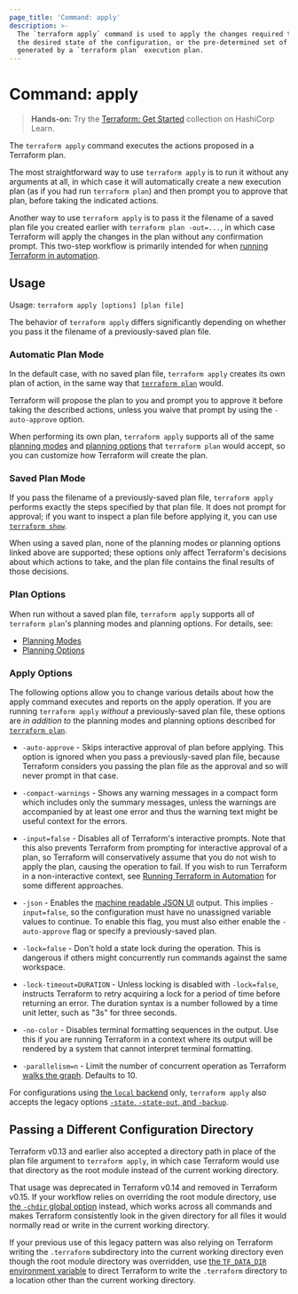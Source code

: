 ```yaml
---
page_title: 'Command: apply'
description: >-
  The `terraform apply` command is used to apply the changes required to reach
  the desired state of the configuration, or the pre-determined set of actions
  generated by a `terraform plan` execution plan.
---
```


# Command: apply

> **Hands-on:** Try the [Terraform: Get Started](https://learn.hashicorp.com/collections/terraform/aws-get-started?utm_source=WEBSITE&utm_medium=WEB_IO&utm_offer=ARTICLE_PAGE&utm_content=DOCS) collection on HashiCorp Learn.

The `terraform apply` command executes the actions proposed in a Terraform
plan.

The most straightforward way to use `terraform apply` is to run it without
any arguments at all, in which case it will automatically create a new
execution plan (as if you had run `terraform plan`) and then prompt you to
approve that plan, before taking the indicated actions.

Another way to use `terraform apply` is to pass it the filename of a saved
plan file you created earlier with `terraform plan -out=...`, in which case
Terraform will apply the changes in the plan without any confirmation prompt.
This two-step workflow is primarily intended for when
[running Terraform in automation](https://learn.hashicorp.com/tutorials/terraform/automate-terraform?in=terraform/automation&utm_source=WEBSITE&utm_medium=WEB_IO&utm_offer=ARTICLE_PAGE&utm_content=DOCS).

## Usage

Usage: `terraform apply [options] [plan file]`

The behavior of `terraform apply` differs significantly depending on whether
you pass it the filename of a previously-saved plan file.

### Automatic Plan Mode

In the default case, with no saved plan file, `terraform apply` creates its own
plan of action, in the same way that [`terraform plan`](plan) would.

Terraform will propose the plan to you and prompt you to approve it before
taking the described actions, unless you waive that prompt by using the
`-auto-approve` option.

When performing its own plan, `terraform apply` supports all of the same
[planning modes](plan#planning-modes) and
[planning options](plan#planning-options) that `terraform plan` would
accept, so you can customize how Terraform will create the plan.

### Saved Plan Mode

If you pass the filename of a previously-saved plan file, `terraform apply`
performs exactly the steps specified by that plan file. It does not prompt for
approval; if you want to inspect a plan file before applying it, you can use
[`terraform show`](show).

When using a saved plan, none of the planning modes or planning options linked
above are supported; these options only affect Terraform's decisions about which
actions to take, and the plan file contains the final results of those
decisions.

### Plan Options

When run without a saved plan file, `terraform apply` supports all of `terraform plan`'s planning modes and planning options. For details, see:

- [Planning Modes](plan#planning-modes)
- [Planning Options](plan#planning-options)

### Apply Options

The following options allow you to change various details about how the
apply command executes and reports on the apply operation. If you are running
`terraform apply` _without_ a previously-saved plan file, these options are
_in addition to_ the planning modes and planning options described for
[`terraform plan`](plan).

- `-auto-approve` - Skips interactive approval of plan before applying. This
  option is ignored when you pass a previously-saved plan file, because
  Terraform considers you passing the plan file as the approval and so
  will never prompt in that case.

- `-compact-warnings` - Shows any warning messages in a compact form which
  includes only the summary messages, unless the warnings are accompanied by
  at least one error and thus the warning text might be useful context for
  the errors.

- `-input=false` - Disables all of Terraform's interactive prompts. Note that
  this also prevents Terraform from prompting for interactive approval of a
  plan, so Terraform will conservatively assume that you do not wish to
  apply the plan, causing the operation to fail. If you wish to run Terraform
  in a non-interactive context, see
  [Running Terraform in Automation](https://learn.hashicorp.com/tutorials/terraform/automate-terraform?in=terraform/automation&utm_source=WEBSITE&utm_medium=WEB_IO&utm_offer=ARTICLE_PAGE&utm_content=DOCS) for some
  different approaches.

- `-json` - Enables the [machine readable JSON UI][machine-readable-ui] output.
  This implies `-input=false`, so the configuration must have no unassigned
  variable values to continue. To enable this flag, you must also either enable
  the `-auto-approve` flag or specify a previously-saved plan.

  [machine-readable-ui]: /internals/machine-readable-ui

- `-lock=false` - Don't hold a state lock during the operation. This is
  dangerous if others might concurrently run commands against the same
  workspace.

- `-lock-timeout=DURATION` - Unless locking is disabled with `-lock=false`,
  instructs Terraform to retry acquiring a lock for a period of time before
  returning an error. The duration syntax is a number followed by a time
  unit letter, such as "3s" for three seconds.

- `-no-color` - Disables terminal formatting sequences in the output. Use this
  if you are running Terraform in a context where its output will be
  rendered by a system that cannot interpret terminal formatting.

- `-parallelism=n` - Limit the number of concurrent operation as Terraform
  [walks the graph](/internals/grap#walking-the-graph). Defaults to 10.

For configurations using
[the `local` backend](/language/settings/backends/enhanced/local) only,
`terraform apply` also accepts the legacy options
[`-state`, `-state-out`, and `-backup`](/language/settings/backends/enhanced/local#command-line-arguments).

## Passing a Different Configuration Directory

Terraform v0.13 and earlier also accepted a directory path in place of the
plan file argument to `terraform apply`, in which case Terraform would use
that directory as the root module instead of the current working directory.

That usage was deprecated in Terraform v0.14 and removed in Terraform v0.15.
If your workflow relies on overriding the root module directory, use
[the `-chdir` global option](/cli/commands/#switching-working-directory-with-chdir)
instead, which works across all commands and makes Terraform consistently look
in the given directory for all files it would normally read or write in the
current working directory.

If your previous use of this legacy pattern was also relying on Terraform
writing the `.terraform` subdirectory into the current working directory even
though the root module directory was overridden, use
[the `TF_DATA_DIR` environment variable](/cli/config/environment-variables#tf_data_dir)
to direct Terraform to write the `.terraform` directory to a location other
than the current working directory.
